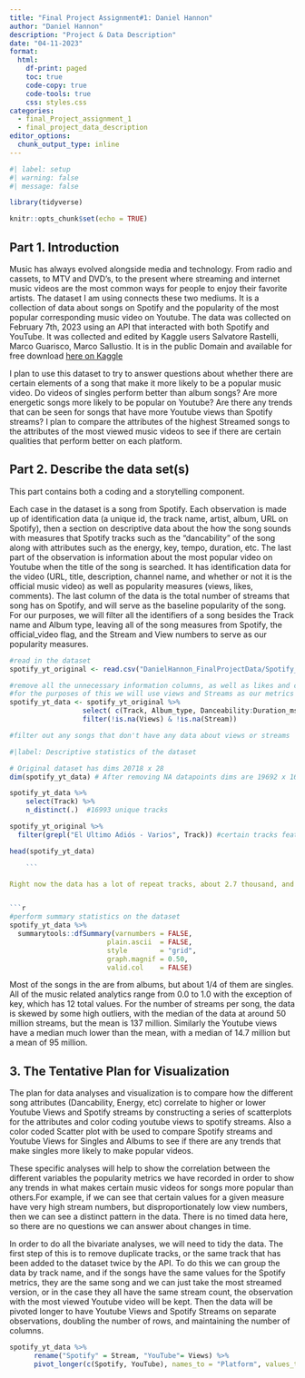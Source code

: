 ```yaml
---
title: "Final Project Assignment#1: Daniel Hannon"
author: "Daniel Hannon"
description: "Project & Data Description"
date: "04-11-2023"
format:
  html:
    df-print: paged
    toc: true
    code-copy: true
    code-tools: true
    css: styles.css
categories:
  - final_Project_assignment_1
  - final_project_data_description
editor_options: 
  chunk_output_type: inline
---
```


```r
#| label: setup
#| warning: false
#| message: false

library(tidyverse)

knitr::opts_chunk$set(echo = TRUE)
```

## Part 1. Introduction {#describe-the-data-sets}

Music has always evolved alongside media and technology. From radio and cassets, to MTV and DVD's, to the present where streaming and internet music videos are the most common ways for people to enjoy their favorite artists. The dataset I am using connects these two mediums. It is a collection of data about songs on Spotify and the popularity of the most popular corresponding music video on Youtube. The data was collected on February 7th, 2023 using an API that interacted with both Spotify and YouTube. It was collected and edited by Kaggle users Salvatore Rastelli, Marco Guarisco, Marco Sallustio. It is in the public Domain and available for free download [here on Kaggle](https://www.kaggle.com/datasets/salvatorerastelli/spotify-and-youtube?resource=download) 


I plan to use this dataset to try to answer questions about whether there are certain elements of a song that make it more likely to be a popular music video. Do videos of singles perform better than album songs? Are more energetic songs more likely to be popular on Youtube? Are there any trends that can be seen for songs that have more Youtube views than Spotify streams? I plan to compare the attributes of the highest Streamed songs to the attributes of the most viewed music videos to see if there are certain qualities that perform better on each platform. 

## Part 2. Describe the data set(s) {#describe-the-data-sets-1}

This part contains both a coding and a storytelling component.

Each case in the dataset is a song from Spotify. Each observation is made up of identification data (a unique id, the track name, artist, album, URL on Spotify), then a section on descriptive data about the how the song sounds with measures that Spotify tracks such as the "dancability" of the song along with attributes such as the energy, key, tempo, duration, etc. The last part of the observation is information about the most popular video on Youtube when the title of the song is searched. It has identification data for the video (URL, title, description, channel name, and whether or not it is the official music video) as well as popularity measures (views, likes, comments). The last column of the data is the total number of streams that song has on Spotify, and will serve as the baseline popularity of the song. For our purposes, we will filter all the identifiers of a song besides the Track name and Album type, leaving all of the song measures from Spotify, the official_video flag, and the Stream and View numbers to serve as our popularity measures. 

```r
#read in the dataset
spotify_yt_original <- read.csv("DanielHannon_FinalProjectData/Spotify_Youtube.csv")

#remove all the unnecessary information columns, as well as likes and comments
#for the purposes of this we will use views and Streams as our metrics of popularity because they are the most comparable 
spotify_yt_data <- spotify_yt_original %>%
                  select( c(Track, Album_type, Danceability:Duration_ms, Views, official_video, Stream)) %>%
                  filter(!is.na(Views) & !is.na(Stream)) 

#filter out any songs that don't have any data about views or streams

```

```r
#|label: Descriptive statistics of the dataset 

# Original dataset has dims 20718 x 28
dim(spotify_yt_data) # After removing NA datapoints dims are 19692 x 16

spotify_yt_data %>%
    select(Track) %>%
    n_distinct(.)  #16993 unique tracks

spotify_yt_original %>%
  filter(grepl("El Ultimo Adiós - Varios", Track)) #certain tracks featuring many artists are repeated because the tool that scraped for them took the top ten tracks from various artists. In this example  24 listings of the same song exist, but not all of them have the same Youtube video attached. 

head(spotify_yt_data)

    ```

Right now the data has a lot of repeat tracks, about 2.7 thousand, and a big part of tidying the data is going to be cleaning up the repeat tracks, without throwing away tracks that simply have the same name as another track.


```r
#perform summary statistics on the dataset
spotify_yt_data %>%
  summarytools::dfSummary(varnumbers = FALSE,
                        plain.ascii  = FALSE, 
                        style        = "grid", 
                        graph.magnif = 0.50, 
                        valid.col    = FALSE)

```
Most of the songs in the are from albums, but about 1/4 of them are singles. All of the music related analytics range from 0.0 to 1.0 with the exception of key, which has 12 total values. For the number of streams per song, the data is skewed by some high outliers, with the median of the data at around 50 million streams, but the mean is 137 million. Similarly the Youtube views have a median much lower than the mean, with a median of 14.7 million but a mean of 95 million.

## 3. The Tentative Plan for Visualization {#the-tentative-plan-for-visualization}

The plan for data analyses and visualization is to compare how the different song attributes (Dancability, Energy, etc) correlate to higher or lower Youtube Views and Spotify streams by constructing a series of scatterplots for the attributes and color coding youtube views to spotify streams. Also a color coded Scatter plot with be used to compare Spotify streams and Youtube Views for Singles and Albums to see if there are any trends that make singles more likely to make popular videos.  

These specific analyses will help to show the correlation between the different variables the popularity metrics we have recorded in order to show any trends in what makes certain music videos for songs more popular than others.For example, if we can see that certain values for a given measure have very high stream numbers, but disproportionately low view numbers, then we can see a distinct pattern in the data. There is no timed data here, so there are no questions we can answer about changes in time.

In order to do all the bivariate analyses, we will need to tidy the data. The first step of this is to remove duplicate tracks, or the same track that has been added to the dataset twice by the API. To do this we can group the data by track name, and if the songs have the same values for the Spotify metrics, they are the same song and we can just take the most streamed version, or in the case they all have the same stream count, the observation with the most viewed Youtube video will be kept. Then the data will be pivoted longer to have Youtube Views and Spotify Streams on separate observations, doubling the number of rows, and maintaining the number of columns. 

```r
spotify_yt_data %>%
      rename("Spotify" = Stream, "YouTube"= Views) %>%
      pivot_longer(c(Spotify, YouTube), names_to = "Platform", values_to = "Count")
```
